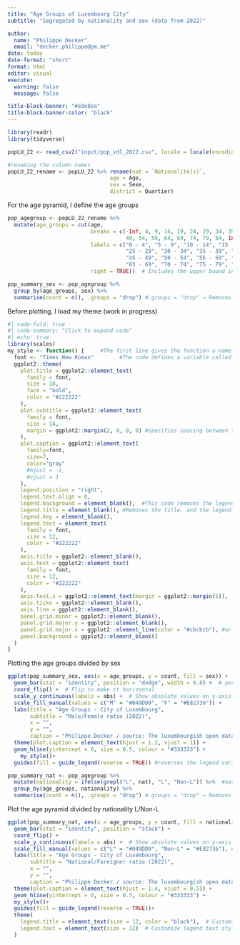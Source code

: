 ```yaml
---
title: "Age Groups of Luxembourg City"
subtitle: "Segregated by nationality and sex (data from 2022)"

author: 
  name: "Philippe Decker"
  email: "decker.philippe@pm.me"
date: today 
date-format: "short"
format: html
editor: visual
execute:
  warning: false
  message: false

title-block-banner: "#e9e8ea"
title-block-banner-color: "black"
---
```


```r
library(readr)
library(tidyverse)
```

```r
popLU_22 <- read_csv2("input/pop_vdl_2022.csv", locale = locale(encoding = "Windows-1252"))  # read_csv2() assumes the delimiter is a ; 
```

```r
#renaming the column names
popLU_22_rename <- popLU_22 %>% rename(nat = `Nationalité(s)`,
                                age = Age,
                                sex = Sexe,
                                district = Quartier)
```

For the age pyramid, I define the age groups

```r
pop_agegroup <- popLU_22_rename %>%
  mutate(age_groups = cut(age, 
                          breaks = c(-Inf, 4, 9, 14, 19, 24, 29, 34, 39, 44, 
                                     49, 54, 59, 64, 69, 74, 79, 84, Inf),
                          labels = c("0 - 4", "5 - 9", "10 - 14", "15 - 19", "20 - 24", 
                                     "25 - 29", "30 - 34", "35 - 39", "40 - 44", 
                                     "45 - 49", "50 - 54", "55 - 59", "60 - 64", 
                                     "65 - 69", "70 - 74", "75 - 79", "80 - 84", "85+"),
                          right = TRUE))  # Includes the upper bound in each group
```

```r
pop_summary_sex <- pop_agegroup %>%
  group_by(age_groups, sex) %>%
  summarise(count = n(), .groups = "drop") #.groups = "drop" → Removes all grouping, so the resulting dataframe is ungrouped
```

Before plotting, I load my theme (work in progress)

```r
#| code-fold: true
#| code-summary: "Click to expand code"
#| echo: true
library(scales)
my_style <- function() {     #The first line gives the function a name and indicates that what follows is, in fact, a function definition
  font <- "Times New Roman"        #The code defines a variable called font and assigns it the respective font. This allows later sections to simply use font rather than repeating the font's name multiple times.
  ggplot2::theme(
    plot.title = ggplot2::element_text(
      family = font,
      size = 18,
      face = "bold",
      color = "#222222"
    ),
    plot.subtitle = ggplot2::element_text(
      family = font,
      size = 14,
      margin = ggplot2::margin(2, 0, 8, 0) #specifies spacing between the title and subtitle with the margin() function, specifying the value in points for the top (2), right (0), bottom (8), and left (0) sides
    ),
    plot.caption = ggplot2::element_text(
      family=font,
      size=7,
      color="gray"
      #hjust = -1, 
      #vjust = 1
    ),
    legend.position = "right",
    legend.text.align = 0,
    legend.background = element_blank(),  #This code removes the legend background (which would show up only if the background color of the entire plot weren’t white)
    legend.title = element_blank(), #Removes the title, and the legend key (the borders on the boxes)
    legend.key = element_blank(),
    legend.text = element_text(
      family = font,
      size = 12,
      color = "#222222"
    ),
    axis.title = ggplot2::element_blank(),
    axis.text = ggplot2::element_text(
      family = font,
      size = 12,
      color = "#222222"
    ),
    axis.text.x = ggplot2::element_text(margin = ggplot2::margin(5)),
    axis.ticks = ggplot2::element_blank(),
    axis.line = ggplot2::element_blank(),
    panel.grid.minor = ggplot2::element_blank(),
    panel.grid.major.y = ggplot2::element_blank(),
    panel.grid.major.x = ggplot2::element_line(color = "#cbcbcb"), #or reverse x/y axis code
    panel.background = ggplot2::element_blank()
  )
}
```

Plotting the age groups divided by sex

```r
ggplot(pop_summary_sex, aes(x = age_groups, y = count, fill = sex)) +
  geom_bar(stat = "identity", position = "dodge", width = 0.8) +  # position "dodge" ensure bars are side by side, with the width parameter you can make the bars narrower or wider. A value of 1 means the bars will touch each other, while a value less than 1 creates space between them.
  coord_flip() +  # Flip to make it horizontal
  scale_y_continuous(labels = abs) +  # Show absolute values on y-axis
  scale_fill_manual(values = c("M" = "#049DD9", "F" = "#E82736")) +
  labs(title = "Age Groups - City of Luxembourg",
       subtitle = "Male/Female ratio (2022)",
       x = "", 
       y = "",
       caption = "Philippe Decker / source: The luxembourgish open data platform") +
  theme(plot.caption = element_text(hjust = 1.2, vjust = 1)) +
  geom_hline(yintercept = 0, size = 0.5, colour = "#333333") +
    my_style()+
  guides(fill = guide_legend(reverse = TRUE)) #reverses the legend variables
```

```r
pop_summary_nat <- pop_agegroup %>%
  mutate(nationality = ifelse(grepl("L", nat), "L", "Non-L")) %>%  #nationality = ifelse(...) creates a new column named nationality based on a condition. grepl("L", nat) checks each element in the nat column to see if it contains the letter "L". It returns TRUE if "L" is found and FALSE otherwise. When TRUE, it assigns the value "L", when FALSE it assigns the value "Non-L".
  group_by(age_groups, nationality) %>%
  summarise(count = n(), .groups = "drop") #.groups = "drop" → Removes all grouping, so the resulting dataframe is ungrouped
```

Plot the age pyramid divided by nationality L/Non-L

```r
ggplot(pop_summary_nat, aes(x = age_groups, y = count, fill = nationality)) +
  geom_bar(stat = "identity", position = "stack") +  
  coord_flip() +  
  scale_y_continuous(labels = abs) +  # Show absolute values on y-axis
  scale_fill_manual(values = c("L" = "#049DD9", "Non-L" = "#E82736"), name = "Nationality") +  # Set custom legend title here +
  labs(title = "Age Groups - City of Luxembourg",
       subtitle = "National/Foreigner ratio (2022)",
       x = "", 
       y = "",
       caption = "Philippe Decker / source: The luxembourgish open data platform") +
  theme(plot.caption = element_text(hjust = 1.4, vjust = 0.5)) +
  geom_hline(yintercept = 0, size = 0.5, colour = "#333333") +
  my_style()+
  guides(fill = guide_legend(reverse = TRUE))+
  theme(
    legend.title = element_text(size = 12, color = "black"),  # Customize legend title style
    legend.text = element_text(size = 12)  # Customize legend text style
  )
```
